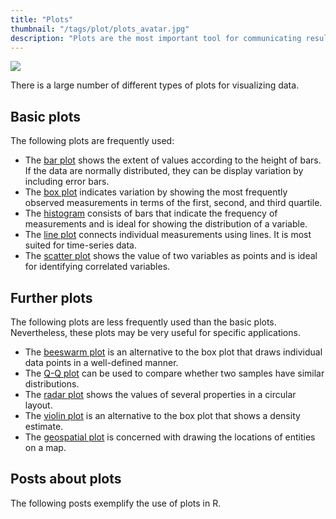 ```yaml
---
title: "Plots"
thumbnail: "/tags/plot/plots_avatar.jpg"
description: "Plots are the most important tool for communicating results. However, choosing the right type of plot can be challenging. Learn here, how to choose between histograms, scatter plots, box plots, and so on."
---
```

<img src="plots_avatar.jpg">

There is a large number of different types of plots for visualizing data. 

## Basic plots

The following plots are frequently used:

* The [bar plot](/post/data-visualization/barplot/) shows the extent of values according to the height of bars. If the data are normally distributed, they can be display variation by including error bars.
* The [box plot](/post/data-visualization/boxplot/) indicates variation by showing the most frequently observed measurements in terms of the first, second, and third quartile.
* The [histogram](/post/data-visualization/histogram/) consists of bars that indicate the frequency of measurements and is ideal for showing the distribution of a variable.
* The [line plot](/post/data-visualization/line-plot/) connects individual measurements using lines. It is most suited for time-series data.
* The [scatter plot](/post/data-visualization/scatterplot/) shows the value of two variables as points and is ideal for identifying correlated variables.

## Further plots

The following plots are less frequently used than the basic plots. Nevertheless, these plots may be very useful for specific applications.

* The [beeswarm plot](/post/data-visualization/boxplot_alternatives/) is an alternative to the box plot that draws individual data points in a well-defined manner.
* The [Q-Q plot](/post/statistical_test/signed_wilcox_rank_test/) can be used to compare whether two samples have similar distributions.
* The [radar plot](/post/data-visualization/radar-plot/) shows the values of several properties in a circular layout.
* The [violin plot](/post/data-visualization/boxplot_alternatives/) is an alternative to the box plot that shows a density estimate.
* The [geospatial plot](post/machine-learning/dimensionality-reduction/) is concerned with drawing the locations of entities on a map.

## Posts about plots

The following posts exemplify the use of plots in R.
